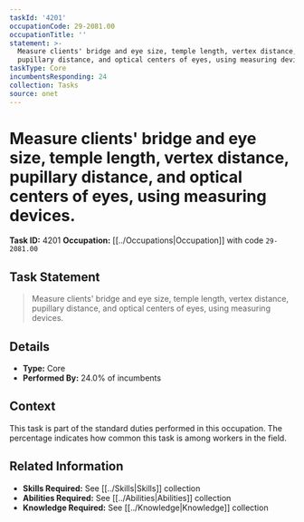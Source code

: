 ```yaml
---
taskId: '4201'
occupationCode: 29-2081.00
occupationTitle: ''
statement: >-
  Measure clients' bridge and eye size, temple length, vertex distance,
  pupillary distance, and optical centers of eyes, using measuring devices.
taskType: Core
incumbentsResponding: 24
collection: Tasks
source: onet
---
```

# Measure clients' bridge and eye size, temple length, vertex distance, pupillary distance, and optical centers of eyes, using measuring devices.

**Task ID:** 4201
**Occupation:** [[../Occupations|Occupation]] with code `29-2081.00`

## Task Statement

> Measure clients' bridge and eye size, temple length, vertex distance, pupillary distance, and optical centers of eyes, using measuring devices.

## Details

- **Type:** Core
- **Performed By:** 24.0% of incumbents

## Context

This task is part of the standard duties performed in this occupation. The percentage indicates how common this task is among workers in the field.

## Related Information

- **Skills Required:** See [[../Skills|Skills]] collection
- **Abilities Required:** See [[../Abilities|Abilities]] collection
- **Knowledge Required:** See [[../Knowledge|Knowledge]] collection
